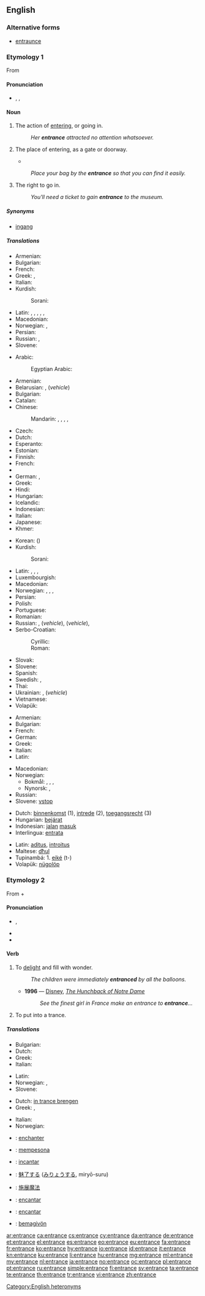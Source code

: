 {{wikipedia|dab=entrance}}
==English==

===Alternative forms===
* [[entraunce]]

===Etymology 1===
From {{etyl|frm|en}} {{term|entrance||entry|lang=frm}}

====Pronunciation====
* {{a|UK|US}} {{enPR|ĕn'trəns}}, {{IPA|/ˈɛn.trəns/}}, {{X-SAMPA|/"Entr@ns/}}

====Noun====
{{en-noun|s|-}}

# {{context|countable|lang=en}} The action of [[entering]], or going in.
#: ''Her '''entrance''' attracted no attention whatsoever.''
# {{context|countable|lang=en}} The place of entering, as a gate or doorway.
#*{{quote-book|year=1963|author=[[w:Margery Allingham|Margery Allingham]]
|title=[[w:The China Governess|The China Governess]]
|chapter=1|url=http://openlibrary.org/works/OL2004261W
|passage=‘It was called the wickedest street in London and the '''entrance''' was just here. I imagine the mouth of the road lay between this lamp standard and the second from the next down there.’}}
#: ''Place your bag by the '''entrance''' so that you can find it easily.''
# {{context|uncountable|lang=en}} The right to go in.
#: ''You'll need a ticket to gain '''entrance''' to the museum.''

=====Synonyms=====
* [[ingang]]

=====Translations=====
{{trans-top|The action of entering, or going in}}
* Armenian: {{t-|hy|մուտք|tr=mutk'|sc=Armn}}
* Bulgarian: {{t-|bg|влизане|n|tr=vlízane|sc=Cyrl}}
* French: {{t+|fr|entrée}}
* Greek: {{t+|el|εμφάνιση|f|tr=emfánisi|sc=Grek}}, {{t+|el|είσοδος|f|tr=eísodos|sc=Grek}}
* Italian: {{t+|it|entrata}}
* Kurdish:
*: Sorani: {{ku-Arab|[[چونه‌ژوره‌وه‌]]}}
{{trans-mid}}
* Latin: {{t-|la|ostium}}, {{t-|la|ingressus|m}}, {{t-|la|ingressio|f}}, {{t-|la|introitus|m}}, {{t+|la|aditus|m}}, {{t-|la|vestibulum|n}}
* Macedonian: {{t-|mk|влегување|n|tr=vlegúvanje}}
* Norwegian: {{t+|no|entré}}, {{t-|no|ankomst|m}}
* Persian: {{t+|fa|ورود|tr=vorud|sc=fa-Arab}}
* Russian: {{t+|ru|вхождение|n|tr=vxoždénije|sc=Cyrl}}, {{t+|ru|въезд|m|tr=v”jezd|sc=Cyrl}}
* Slovene: {{t+|sl|vstop|m}}
{{trans-bottom}}

{{trans-top|The place of entering, as a gate or doorway}}
* Arabic: {{t-|ar|مدخل|m|tr=mádxal|sc=Arab}}
*: Egyptian Arabic: {{tø|arz|مدخل|m|tr=madxal|sc=Arab}}
* Armenian: {{t-|hy|մուտք|tr=mutk'|sc=Armn}}
* Belarusian: {{t-|be|уваход|m|tr=uvaxód|sc=Cyrl}}, {{t-|be|уезд|m|tr=ujézd|sc=Cyrl}} (''vehicle'')
* Bulgarian: {{t+|bg|вход|m|tr=vhod|sc=Cyrl}}
* Catalan: {{t+|ca|entrada|f}}
* Chinese:
*: Mandarin: {{t|cmn|入口|tr=rùkǒu|sc=Hani}}, {{t|cmn|門口|sc=Hani}}, {{t|cmn|门口|tr=ménkǒu|sc=Hani}}, {{t|cmn|進口|sc=Hani}}, {{t|cmn|进口|tr=jìnkǒu|sc=Hani}}
* Czech: {{t+|cs|vchod|m}}
* Dutch: {{t+|nl|ingang|m}}
* Esperanto: {{t-|eo|enirejo}}
* Estonian: {{t+|et|sissepääs}}
* Finnish: {{t-|fi|sisäänkäynti}}
* French: {{t+|fr|entrée|f}}
* {{trreq|ka}}
* German: {{t+|de|Eingang|m}}, {{qualifier|vehicle}} {{t+|de|Einfahrt|f}}
* Greek: {{t+|el|είσοδος|f|tr=eísodos|sc=Grek}}
* Hindi: {{t-|hi|प्रवेश|m|tr=praveś|sc=Deva}}
* Hungarian: {{t+|hu|bejárat}}
* Icelandic: {{t+|is|inngangur|m}}
* Indonesian: {{t+|id|jalan masuk}}
* Italian: {{t+|it|entrata|f}}
* Japanese: {{t+|ja|入口|tr=いりぐち, iriguchi|sc=Jpan}}
* Khmer: {{t-|km|ទ្វារចូល|tr=tvie jool|sc=Khmr}}
{{trans-mid}}
* Korean: {{t+|ko|입구|tr=ipgu|sc=Kore}} ({{t+|ko|入口|sc=Kore}})
* Kurdish:
*: Sorani: {{ku-Arab|[[قاپی]]}}
* Latin: {{t-|la|ostium}}, {{t+|la|aditus|m}}, {{t-|la|introitus|m}}, {{t-|la|vestibulum|n}}
* Luxembourgish: {{t+|lb|Agank|m}}
* Macedonian: {{t-|mk|влез|m|tr=vlez}}
* Norwegian: {{t-|no|inngang|m}}, , {{t+|no|entré|m}},
* Persian: {{t+|fa|ورودی|tr=vorudi|sc=fa-Arab}}
* Polish: {{t+|pl|wejście|n}}
* Portuguese: {{t+|pt|entrada}}
* Romanian: {{t-|ro|intrare}}
* Russian: {{t+|ru|вход|m|tr=vxod}}, {{t+|ru|въезд|m|tr=v”jezd}} (''vehicle''), {{t+|ru|подъезд|m|tr=pod”jézd}} (''vehicle''), {{t+|ru|парадная|f|tr=parádnaya|sc=Cyrl}}
* Serbo-Croatian:
*: Cyrillic: {{t-|sh|улаз|m}}
*: Roman: {{t-|sh|ulaz|m}}
* Slovak: {{t-|sk|vchod|m}}
* Slovene: {{t+|sl|vhod|m}}
* Spanish: {{t+|es|entrada|f}}
* Swedish: {{t+|sv|ingång|c}}, {{t+|sv|entré|c}}
* Thai: {{t-|th|ทางเข้า|tr=taang kâo|sc=Thai}}
* Ukrainian: {{t-|uk|вхід|m|tr=vxid|sc=Cyrl}}, {{t-|uk|в'їзд|m|tr=v”jizd|sc=Cyrl}} (''vehicle'')
* Vietnamese: {{t+|vi|lối vào}}
* Volapük: {{t+|vo|nügolöp}}
{{trans-bottom}}

{{trans-top|The right to go in}}
* Armenian: {{t-|hy|մուտք|tr=mutk'|sc=Armn}}
* Bulgarian: {{t+|bg|достъп|m|tr=dóstǎp|sc=Cyrl}}
* French: {{t+|fr|entrée}}
* German: {{t+|de|Zutritt|m}}
* Greek: {{t+|el|είσοδος|f|tr=eísodos|sc=Grek}}
* Italian: {{t+|it|accesso}}
* Latin: {{t+|la|aditus|m}}
{{trans-mid}}
* Macedonian: {{t-|mk|влез|m|tr=vlez}}
* Norwegian:
** Bokmål: {{t+|no|adgang|m}}, {{t-|no|tilgang|m}}, {{t+|no|entré|m}},
** Nynorsk: {{t-|nn|åtgang|m}}, {{t-|nn|tilgjenge|m}}
* Russian: {{t+|ru|доступ|m|tr=dóstup|sc=Cyrl}}
* Slovene: [[vstop]] {{m}}
{{trans-bottom}}

{{checktrans-top}}
* Dutch: [[binnenkomst]] {{f}} (1), [[intrede]] {{f}} (2), [[toegangsrecht]] {{n}} (3)
* Hungarian: [[bejárat]]
* Indonesian: [[jalan]] [[masuk]]
* Interlingua: [[entrata]]
{{trans-mid}}
* Latin: [[aditus]], [[introitus]]
* Maltese: [[dħul]]
* Tupinambá: 1. [[eiké]] (t-)
* Volapük: [[nügolöp]]
{{trans-bottom}}

===Etymology 2===
From {{term|en-||lang=en|}} + {{term|trance||lang=en|daze}}

====Pronunciation====
* {{a|UK}} {{IPA|/ɛnˈtɹæns/}}, {{X-SAMPA|/En"tr{ns/}}
* {{rhymes|æns}}
* {{audio|en-us-entrance-verb.ogg|Audio (US)}}

====Verb====
{{en-verb|entranc|es}}

# {{context|transitive|lang=en}} To [[delight]] and fill with wonder.
#: ''The children were immediately '''entranced''' by all the balloons.''
#* '''1996''' — [[w:Disney|Disney]], ''[[s:The Hunchback of Notre Dame (1996 film)|The Hunchback of Notre Dame]]''
#*: ''See the finest girl in France make an entrance to '''entrance'''...''
# {{context|transitive|lang=en}} To put into a trance.

=====Translations=====
{{trans-top|To delight}}
* Bulgarian: {{t+|bg|очаровам|sc=Cyrl}}
* Dutch: {{t+|nl|verwonderen}}
* Greek: {{t+|el|μαγεύω|tr=magévo|sc=Grek}}
* Italian: {{t+|it|incantare}}
{{trans-mid}}
* Latin: {{t-|la|fascinare}}
* Norwegian: {{t-|no|fortrylle}}, {{t-|no|fascinere}}
* Slovene: {{t-|sl|začarati}}
{{trans-bottom}}

{{trans-top|To put into trance}}
* Dutch: [[in trance brengen]]
* Greek: {{t+|el|σαγηνεύω|tr=saginévo|sc=Grek}}, {{t+|el|υπνωτίζω|tr=ypnotízo|sc=Grek}}
{{trans-mid}}
* Italian: {{t-|it|mandare in trance}}
* Norwegian: {{t-|no|sette i transe}}
{{trans-bottom}}

{{checktrans-top}}
* {{ttbc|fr}}: [[enchanter]]
* {{ttbc|id}}: [[pesona|mempesona]]
* {{ttbc|ia}}: [[incantar]]
* {{ttbc|ja}}: [[魅了|魅了する]] ([[みりょう|みりょうする]], miryō-suru)
{{trans-mid}}
* {{ttbc|cmn}}: [[施展魔法]]
* {{ttbc|pt}}: [[encantar]]
* {{ttbc|es}}: [[encantar]]
* {{ttbc|vo}}: [[bemagivön]]
{{trans-bottom}}

[[Category:English heteronyms]]

[[ar:entrance]]
[[ca:entrance]]
[[cs:entrance]]
[[cy:entrance]]
[[da:entrance]]
[[de:entrance]]
[[et:entrance]]
[[el:entrance]]
[[es:entrance]]
[[eo:entrance]]
[[eu:entrance]]
[[fa:entrance]]
[[fr:entrance]]
[[ko:entrance]]
[[hy:entrance]]
[[io:entrance]]
[[id:entrance]]
[[it:entrance]]
[[kn:entrance]]
[[ku:entrance]]
[[li:entrance]]
[[hu:entrance]]
[[mg:entrance]]
[[ml:entrance]]
[[my:entrance]]
[[nl:entrance]]
[[ja:entrance]]
[[no:entrance]]
[[oc:entrance]]
[[pl:entrance]]
[[pt:entrance]]
[[ru:entrance]]
[[simple:entrance]]
[[fi:entrance]]
[[sv:entrance]]
[[ta:entrance]]
[[te:entrance]]
[[th:entrance]]
[[tr:entrance]]
[[vi:entrance]]
[[zh:entrance]]
